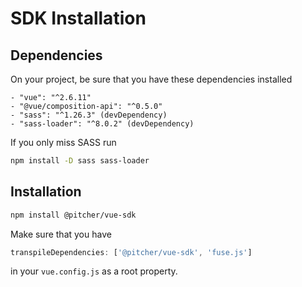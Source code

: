 
<Meta title="Documentation/SDK Installation" />

# SDK Installation

## Dependencies

On your project, be sure that you have these dependencies installed
```
- "vue": "^2.6.11"
- "@vue/composition-api": "^0.5.0"
- "sass": "^1.26.3" (devDependency)
- "sass-loader": "^8.0.2" (devDependency)
```
  
 If you only miss SASS run
 ```bash
 npm install -D sass sass-loader
 ```

## Installation
```bash
npm install @pitcher/vue-sdk
```

Make sure that you have
```javascript
transpileDependencies: ['@pitcher/vue-sdk', 'fuse.js']
```
in your `vue.config.js` as a root property.
```
